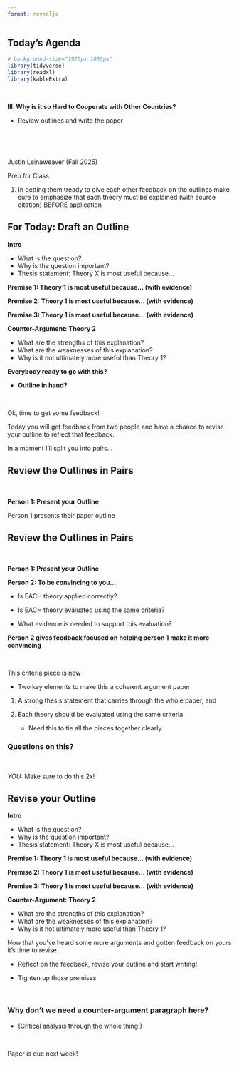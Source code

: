 ```yaml
---
format: revealjs
---
```



## Today's Agenda {background-image="Images/background-worldmap4.png" .center}

```r
# background-size="1920px 1080px"
library(tidyverse)
library(readxl)
library(kableExtra)
```

<br>

**III. Why is it so Hard to Cooperate with Other Countries?**

- Review outlines and write the paper

<br>

<br>

::: r-stack
Justin Leinaweaver (Fall 2025)
:::

::: notes
Prep for Class

1. In getting them tready to give each other feedback on the outlines make sure to emphasize that each theory must be explained (with source citation) BEFORE application 
:::




## For Today: Draft an Outline {background-image="Images/background-worldmap4.png" .smaller}

**Intro**

- What is the question?
- Why is the question important?
- Thesis statement: Theory X is most useful because...

**Premise 1: Theory 1 is most useful because... (with evidence)**

**Premise 2: Theory 1 is most useful because... (with evidence)**

**Premise 3: Theory 1 is most useful because... (with evidence)**

**Counter-Argument: Theory 2**

- What are the strengths of this explanation?
- What are the weaknesses of this explanation?
- Why is it not ultimately more useful than Theory 1?

::: notes
**Everybody ready to go with this?**

- **Outline in hand?**

<br>

Ok, time to get some feedback!

Today you will get feedback from two people and have a chance to revise your outline to reflect that feedback.

In a moment I'll split you into pairs...
:::



## Review the Outlines in Pairs {background-image="Images/background-worldmap4.png" .center}

<br>

**Person 1: Present your Outline**

::: notes
Person 1 presents their paper outline
:::



## Review the Outlines in Pairs {background-image="Images/background-worldmap4.png" .center}

<br>

**Person 1: Present your Outline**

**Person 2: To be convincing to you...**

+ Is EACH theory applied correctly?

+ Is EACH theory evaluated using the same criteria?

+ What evidence is needed to support this evaluation?

::: notes
**Person 2 gives feedback focused on helping person 1 make it more convincing**

<br>

This criteria piece is new

- Two key elements to make this a coherent argument paper

1. A strong thesis statement that carries through the whole paper, and

2. Each theory should be evaluated using the same criteria
    - Need this to tie all the pieces together clearly.

### Questions on this?
 
<br>

*YOU:* Make sure to do this 2x!
:::


## Revise your Outline {background-image="Images/background-worldmap4.png" .smaller}

**Intro**

- What is the question?
- Why is the question important?
- Thesis statement: Theory X is most useful because...

**Premise 1: Theory 1 is most useful because... (with evidence)**

**Premise 2: Theory 1 is most useful because... (with evidence)**

**Premise 3: Theory 1 is most useful because... (with evidence)**

**Counter-Argument: Theory 2**

- What are the strengths of this explanation?
- What are the weaknesses of this explanation?
- Why is it not ultimately more useful than Theory 1?

::: notes
Now that you've heard some more arguments and gotten feedback on yours it's time to revise.

- Reflect on the feedback, revise your outline and start writing!

- Tighten up those premises

<br>

### Why don't we need a counter-argument paragraph here?

- (Critical analysis through the whole thing!)

<br>

Paper is due next week!
:::